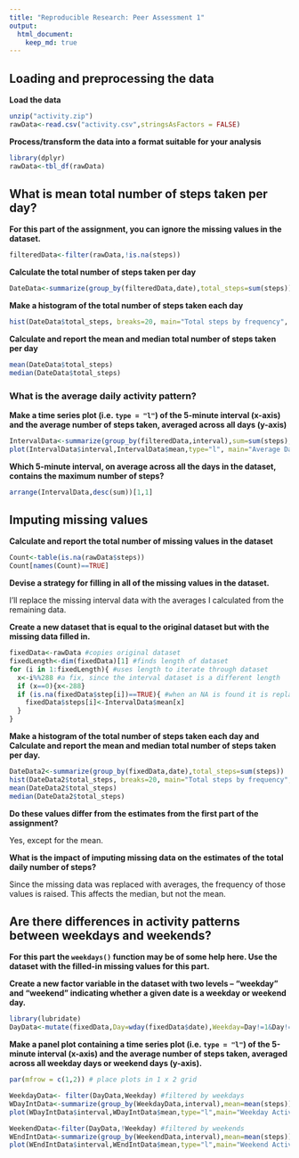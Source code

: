 ```yaml
---
title: "Reproducible Research: Peer Assessment 1"
output: 
  html_document:
    keep_md: true
---
```


## Loading and preprocessing the data

**Load the data**

```r
unzip("activity.zip")
rawData<-read.csv("activity.csv",stringsAsFactors = FALSE)
```

**Process/transform the data into a format suitable for your analysis**

```r
library(dplyr)
rawData<-tbl_df(rawData)
```


## What is mean total number of steps taken per day?

**For this part of the assignment, you can ignore the missing values in
the dataset.**

```r
filteredData<-filter(rawData,!is.na(steps))
```

**Calculate the total number of steps taken per day**

```r
DateData<-summarize(group_by(filteredData,date),total_steps=sum(steps))
```

**Make a histogram of the total number of steps taken each day**

```r
hist(DateData$total_steps, breaks=20, main="Total steps by frequency", xlab="Number of steps per day", ylab="Frequency")
```

**Calculate and report the mean and median total number of steps taken per day**

```r
mean(DateData$total_steps)
median(DateData$total_steps)
```

### What is the average daily activity pattern?

**Make a time series plot (i.e. `type = "l"`) of the 5-minute interval (x-axis) and the average number of steps taken, averaged across all days (y-axis)**

```r
IntervalData<-summarize(group_by(filteredData,interval),sum=sum(steps),mean=mean(steps))
plot(IntervalData$interval,IntervalData$mean,type="l", main="Average Daily Activity", xlab="Interval", ylab="Average of Steps")
```

**Which 5-minute interval, on average across all the days in the dataset, contains the maximum number of steps?**

```r
arrange(IntervalData,desc(sum))[1,1]
```

## Imputing missing values

**Calculate and report the total number of missing values in the dataset**

```r
Count<-table(is.na(rawData$steps))
Count[names(Count)==TRUE]
```

**Devise a strategy for filling in all of the missing values in the dataset.**

I'll replace the missing interval data with the averages I calculated from the remaining data.

**Create a new dataset that is equal to the original dataset but with the missing data filled in.**

```r
fixedData<-rawData #copies original dataset
fixedLength<-dim(fixedData)[1] #finds length of dataset
for (i in 1:fixedLength){ #uses length to iterate through dataset
  x<-i%%288 #a fix, since the interval dataset is a different length
  if (x==0){x<-288}
  if (is.na(fixedData$step[i])==TRUE){ #when an NA is found it is replaced, otherwise nothing happens
    fixedData$steps[i]<-IntervalData$mean[x]
  }
}
```


**Make a histogram of the total number of steps taken each day and Calculate and report the mean and median total number of steps taken per day.**

```r
DateData2<-summarize(group_by(fixedData,date),total_steps=sum(steps))
hist(DateData2$total_steps, breaks=20, main="Total steps by frequency", xlab="Number of steps per day", ylab="Frequency")
mean(DateData2$total_steps)
median(DateData2$total_steps)
```

**Do these values differ from the estimates from the first part of the assignment?**

Yes, except for the mean.

**What is the impact of imputing missing data on the estimates of the total daily number of steps?**

Since the missing data was replaced with averages, the frequency of those values is raised. This affects the median, but not the mean.

## Are there differences in activity patterns between weekdays and weekends?

**For this part the `weekdays()` function may be of some help here. Use the dataset with the filled-in missing values for this part.**

**Create a new factor variable in the dataset with two levels -- "weekday" and "weekend" indicating whether a given date is a weekday or weekend day.**

```r
library(lubridate)
DayData<-mutate(fixedData,Day=wday(fixedData$date),Weekday=Day!=1&Day!=7)
```

**Make a panel plot containing a time series plot (i.e. `type = "l"`) of the 5-minute interval (x-axis) and the average number of steps taken, averaged across all weekday days or weekend days (y-axis).**

```r
par(mfrow = c(1,2)) # place plots in 1 x 2 grid

WeekdayData<- filter(DayData,Weekday) #filtered by weekdays
WDayIntData<-summarize(group_by(WeekdayData,interval),mean=mean(steps))
plot(WDayIntData$interval,WDayIntData$mean,type="l",main="Weekday Activity", xlab="Interval", ylab="Average of Steps")

WeekendData<-filter(DayData,!Weekday) #filtered by weekends
WEndIntData<-summarize(group_by(WeekendData,interval),mean=mean(steps))
plot(WEndIntData$interval,WEndIntData$mean,type="l",main="Weekend Activity", xlab="Interval", ylab="Average of Steps")
```
